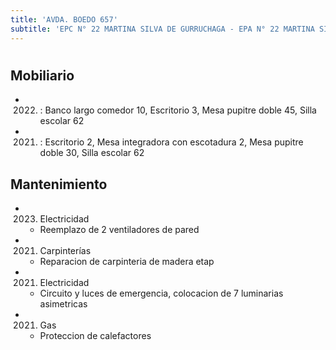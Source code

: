```yaml
---
title: 'AVDA. BOEDO 657'
subtitle: 'EPC N° 22 MARTINA SILVA DE GURRUCHAGA - EPA N° 22 MARTINA SILVA DE GURRUCHAGA'
---
```


#


## Mobiliario

*  (2022) : Banco largo comedor 10, Escritorio 3, Mesa pupitre doble 45, Silla escolar 62 

*  (2021) : Escritorio 2, Mesa integradora con escotadura 2, Mesa pupitre doble 30, Silla escolar 62 





## Mantenimiento

*  (2023) Electricidad 
    + Reemplazo de 2 ventiladores de pared

*  (2021) Carpinterías 
    + Reparacion de carpinteria de madera etap

*  (2021) Electricidad 
    + Circuito y luces de emergencia, colocacion de 7 luminarias asimetricas

*  (2021) Gas 
    + Proteccion de calefactores



